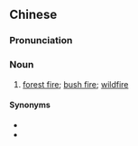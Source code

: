 ==Chinese==
{{zh-forms|type=22}}

===Pronunciation===
{{zh-pron
|m=sēnlín dàhuǒ
|cat=n
}}

===Noun===
{{zh-noun}}

# [[forest fire]]; [[bush fire]]; [[wildfire]]

====Synonyms====
* {{zh-l|林火}}
* {{zh-l|森林火災}}